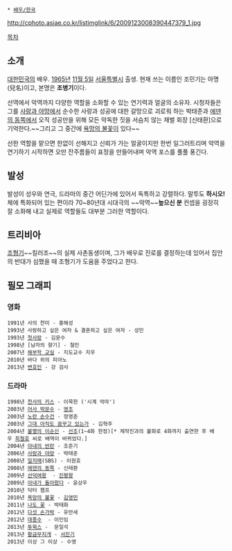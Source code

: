 * [[배우/한국]]

http://cphoto.asiae.co.kr/listimglink/6/2009123008390447379_1.jpg

[[목차]]
== 소개 ==
[[대한민국]]의 배우. [[1965년]] [[11월 5일]] [[서울특별시]] 출생. 현재 쓰는 이름인 조민기는 아명(兒名)이고, 본명은 '''조병기'''이다.

선역에서 악역까지 다양한 역할을 소화할 수 있는 연기력과 얼굴의 소유자. 시청자들은 그를 [[사랑과 야망]]에서 순수한 사랑과 성공에 대한 갈망으로 괴로워 하는 박태준과 [[에덴의 동쪽]]에서 오직 성공만을 위해 모든 악독한 짓을 서슴치 않는 재벌 회장 [신태환]으로 기억한다.~~그리고 그 중간에 [[욕망의 불꽃]]이 있다~~

선한 역할을 맡으면 한없이 선해지고 신뢰가 가는 얼굴이지만 한번 일그러트리며 악역을 연기하기 시작하면 오만 잔주름들이 표정을 만들어내며 악역 포스를 풀풀 풍긴다.

== 발성 ==
발성이 성우와 연극, 드라마의 중간 어딘가에 있어서 독특하고 강렬하다. 말투도 '''하시오!'''체에 특화되어 있는 편이라 70~80년대 시대극의 ~~악역~~'''높으신 분''' 컨셉을 굉장히 잘 소화해 내고 실제로 역할들도 대부분 그러한 역할이다.

== 트리비아 ==
[[조형기]]~~킬러조~~의 실제 사촌동생이며, 그가 배우로 진로를 결정하는데 있어서 집안의 반대가 심했을 때 조형기가 도움을 주었다고 한다.

== 필모 그래피 ==
=== 영화 ===
 1991년 사의 찬미 - 홍해성
 1993년 사랑하고 싶은 여자 & 결혼하고 싶은 여자 - 성민
 1993년 [[첫사랑]] - 김문수
 1998년 [남자의 향기] - 철민
 2007년 [[해부학 교실]] - 지도교수 지우
 2010년 바다 위의 피아노 
 2013년 [[변호인]] - 강 검사

=== 드라마 ===
 1998년 [[천사의 키스]] - 이묵헌 ('시계 악마')
 2003년 [[어사 박문수]] - [[영조]]
 2003년 [[노란 손수건]] - 정영준
 2003년 [[그대 아직도 꿈꾸고 있는가]] - 김혁주 
 2004년 [[불멸의 이순신]] - [[선조]](1~4화 한정)[* 제작진과의 불화로 4화까지 출연한 후 배우 [[최철호]] 씨로 배역이 바뀌었다.]
 2004년 [[아내의 반란]] - 조준기
 2006년 [[사랑과 야망]] - 박태준
 2008년 [[일지매]](SBS) - 이원호
 2008년 [[에덴의 동쪽]] - 신태환
 2009년 [[선덕여왕(드라마)|선덕여왕]]  - [[진평왕]]
 2009년 [[아내가 돌아왔다]] - 윤상우
 2010년 닥터 챔프
 2010년 [[욕망의 불꽃]] - [[김영민(욕망의 불꽃)|김영민]]
 2011년 [[나도 꽃]] - 박태화
 2012년 [[다섯 손가락]] - 유만세
 2012년 [[대풍수]]  - 이인임
 2013년 [[투윅스]] -  문일석
 2013년 [[황금무지개]] - [[서진기]]
 2013년 이상 그 이상 - 수영
